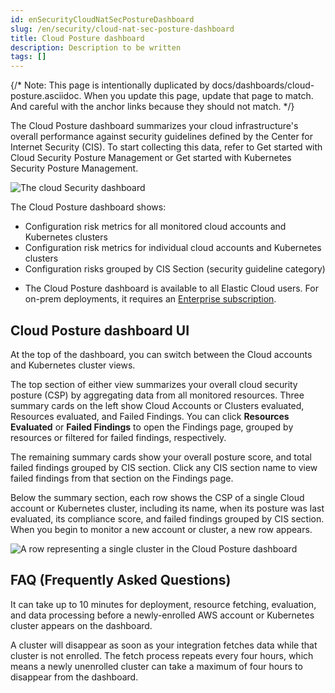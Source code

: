 ```yaml
---
id: enSecurityCloudNatSecPostureDashboard
slug: /en/security/cloud-nat-sec-posture-dashboard
title: Cloud Posture dashboard
description: Description to be written
tags: []
---
```


<div id="cloud-nat-sec-posture-dashboard"></div>

{/* Note: This page is intentionally duplicated by docs/dashboards/cloud-posture.asciidoc. When you update this page, update that page to match. And careful with the anchor links because they should not match. */}

The Cloud Posture dashboard summarizes your cloud infrastructure's overall performance against <DocLink id="enSecurityBenchmarkRules">security guidelines</DocLink> defined by the Center for Internet Security (CIS). To start collecting this data, refer to <DocLink id="enSecurityCspmGetStarted">Get started with Cloud Security Posture Management</DocLink> or <DocLink id="enSecurityGetStartedWithKspm">Get started with Kubernetes Security Posture Management</DocLink>.

![The cloud Security dashboard](../images/cloud-nat-sec-posture-dashboard/-dashboards-cloud-sec-dashboard.png)

The Cloud Posture dashboard shows:

* Configuration risk metrics for all monitored cloud accounts and Kubernetes clusters
* Configuration risk metrics for individual cloud accounts and Kubernetes clusters
* Configuration risks grouped by CIS Section (security guideline category)

<DocCallOut title="Requirements">

* The Cloud Posture dashboard is available to all Elastic Cloud users. For on-prem deployments, it requires an [Enterprise subscription](https://www.elastic.co/pricing).

</DocCallOut>

<div id="cloud-nat-sec-posture-dashboard-UI"></div>

## Cloud Posture dashboard UI

At the top of the dashboard, you can switch between the Cloud accounts and Kubernetes cluster views.

The top section of either view summarizes your overall cloud security posture (CSP) by aggregating data from all monitored resources. Three summary cards on the left show Cloud Accounts or Clusters evaluated, Resources evaluated, and Failed Findings. You can click **Resources Evaluated** or **Failed Findings** to open the <DocLink id="enSecurityFindingsPage">Findings page</DocLink>, grouped by resources or filtered for failed findings, respectively.

The remaining summary cards show your overall posture score, and total failed findings grouped by CIS section. Click any CIS section name to view failed findings from that section on the <DocLink id="enSecurityFindingsPage">Findings page</DocLink>.

Below the summary section, each row shows the CSP of a single Cloud account or Kubernetes cluster, including its name, when its posture was last evaluated, its compliance score, and failed findings grouped by CIS section. When you begin to monitor a new account or cluster, a new row appears.

![A row representing a single cluster in the Cloud Posture dashboard](../images/cloud-nat-sec-posture-dashboard/-dashboards-cloud-sec-dashboard-individual-row.png)

<div id="cloud-nat-sec-posture-dashboard-faq"></div>

## FAQ (Frequently Asked Questions)

<DocAccordion buttonContent="When do newly-enrolled assets appear on the dashboard?">

It can take up to 10 minutes for deployment, resource fetching, evaluation, and data processing before a newly-enrolled AWS account or Kubernetes cluster appears on the dashboard.

</DocAccordion>

<DocAccordion buttonContent="When do unenrolled clusters disappear from the dashboard?">

A cluster will disappear as soon as your integration fetches data while that cluster is not enrolled. The fetch process repeats every four hours, which means a newly unenrolled cluster can take a maximum of four hours to disappear from the dashboard.

</DocAccordion>
